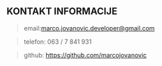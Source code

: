 ## KONTAKT INFORMACIJE

> email:marco.jovanovic.developer@gmail.com 

> telefon: 063 / 7 841 931 

> github: https://github.com/marcojovanovic
